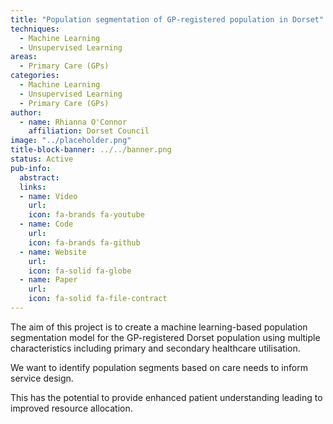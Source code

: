 ```yaml
---
title: "Population segmentation of GP-registered population in Dorset"
techniques:
  - Machine Learning
  - Unsupervised Learning
areas:
  - Primary Care (GPs)
categories:
  - Machine Learning
  - Unsupervised Learning
  - Primary Care (GPs)
author:
  - name: Rhianna O'Connor
    affiliation: Dorset Council
image: "../placeholder.png"
title-block-banner: ../../banner.png
status: Active
pub-info:
  abstract:
  links:
  - name: Video
    url:
    icon: fa-brands fa-youtube
  - name: Code
    url:
    icon: fa-brands fa-github
  - name: Website
    url:
    icon: fa-solid fa-globe
  - name: Paper
    url:
    icon: fa-solid fa-file-contract
---
```


The aim of this project is to create a machine learning-based population segmentation model for the GP-registered Dorset population using multiple characteristics including primary and secondary healthcare utilisation.

We want to identify population segments based on care needs to inform service design.

This has the potential to provide enhanced patient understanding leading to improved resource allocation.
